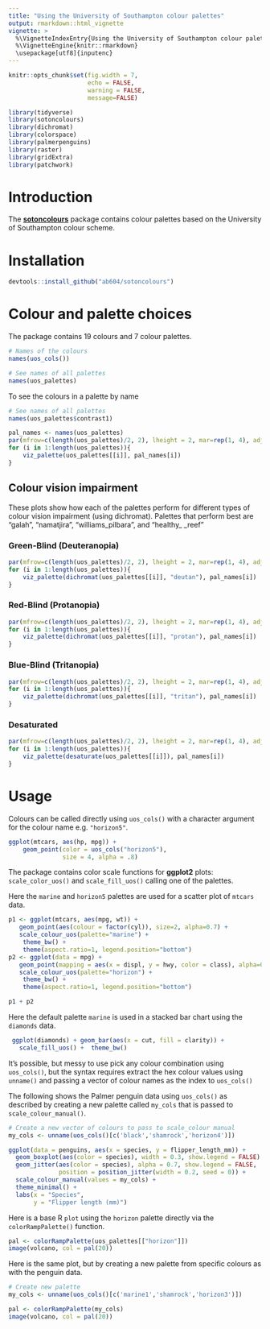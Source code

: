 ```yaml
---
title: "Using the University of Southampton colour palettes"
output: rmarkdown::html_vignette
vignette: >
  %\VignetteIndexEntry{Using the University of Southampton colour palettes}
  %\VignetteEngine{knitr::rmarkdown}
  \usepackage[utf8]{inputenc}
---
```


```r
knitr::opts_chunk$set(fig.width = 7, 
                      echo = FALSE, 
                      warning = FALSE, 
                      message=FALSE)
```

```r
library(tidyverse)
library(sotoncolours)
library(dichromat)
library(colorspace)
library(palmerpenguins)
library(raster)
library(gridExtra)
library(patchwork)
```

# Introduction

The [**sotoncolours**](https://github.com/ab604/sotoncolours) package contains colour palettes based on the University of Southampton colour scheme.

# Installation

```r
devtools::install_github("ab604/sotoncolours")
```

# Colour and palette choices

The package contains 19 colours and 7 colour palettes.

```r
# Names of the colours
names(uos_cols())
```


```r
# See names of all palettes
names(uos_palettes)
```

To see the colours in a palette by name

```r
# See names of all palettes
names(uos_palettes$contrast1)
```

```r
pal_names <- names(uos_palettes)
par(mfrow=c(length(uos_palettes)/2, 2), lheight = 2, mar=rep(1, 4), adj = 0)
for (i in 1:length(uos_palettes)){
    viz_palette(uos_palettes[[i]], pal_names[i])
}
```


## Colour vision impairment
These plots show how each of the palettes perform for different types of colour vision impairment (using dichromat). Palettes that perform best are "galah", "namatjira", "williams_pilbara", and "healthy_ _reef"  

### Green-Blind (Deuteranopia)
```r
par(mfrow=c(length(uos_palettes)/2, 2), lheight = 2, mar=rep(1, 4), adj = 0)
for (i in 1:length(uos_palettes)){
    viz_palette(dichromat(uos_palettes[[i]], "deutan"), pal_names[i])
}
```


### Red-Blind (Protanopia)
```r
par(mfrow=c(length(uos_palettes)/2, 2), lheight = 2, mar=rep(1, 4), adj = 0)
for (i in 1:length(uos_palettes)){
    viz_palette(dichromat(uos_palettes[[i]], "protan"), pal_names[i])
}
```


### Blue-Blind (Tritanopia)
```r
par(mfrow=c(length(uos_palettes)/2, 2), lheight = 2, mar=rep(1, 4), adj = 0)
for (i in 1:length(uos_palettes)){
    viz_palette(dichromat(uos_palettes[[i]], "tritan"), pal_names[i])
}
```


### Desaturated
```r
par(mfrow=c(length(uos_palettes)/2, 2), lheight = 2, mar=rep(1, 4), adj = 0)
for (i in 1:length(uos_palettes)){
    viz_palette(desaturate(uos_palettes[[i]]), pal_names[i])
}
```

# Usage

Colours can be called directly using `uos_cols()` with a character argument
for the colour name e.g. `"horizon5"`.

```r
ggplot(mtcars, aes(hp, mpg)) +
    geom_point(color = uos_cols("horizon5"),
               size = 4, alpha = .8)
```

The package contains color scale functions for **ggplot2**
plots: `scale_color_uos()` and `scale_fill_uos()` calling one of the palettes. 

Here the `marine` and `horizon5` palettes are used for a scatter plot of `mtcars` data.

```r
p1 <- ggplot(mtcars, aes(mpg, wt)) + 
   geom_point(aes(colour = factor(cyl)), size=2, alpha=0.7) + 
   scale_colour_uos(palette="marine") +
    theme_bw() + 
    theme(aspect.ratio=1, legend.position="bottom")
p2 <- ggplot(data = mpg) + 
   geom_point(mapping = aes(x = displ, y = hwy, color = class), alpha=0.7) +
   scale_colour_uos(palette="horizon") +
    theme_bw() + 
    theme(aspect.ratio=1, legend.position="bottom")

p1 + p2
```

Here the default palette `marine` is used in a stacked bar chart using the `diamonds` data. 

```r
 ggplot(diamonds) + geom_bar(aes(x = cut, fill = clarity)) +
   scale_fill_uos() +  theme_bw() 
```

It's possible, but messy to use pick any colour combination using `uos_cols()`,
but the syntax requires extract the hex colour values using `unname()` and
passing a vector of colour names as the index to `uos_cols()`

The following shows the Palmer penguin data using
`uos_cols()` as described by creating a new palette called `my_cols` 
that is passed to `scale_colour_manual()`.

```r
# Create a new vector of colours to pass to scale_colour manual
my_cols <- unname(uos_cols()[c('black','shamrock','horizon4')])

ggplot(data = penguins, aes(x = species, y = flipper_length_mm)) +
  geom_boxplot(aes(color = species), width = 0.3, show.legend = FALSE) +
  geom_jitter(aes(color = species), alpha = 0.7, show.legend = FALSE, 
              position = position_jitter(width = 0.2, seed = 0)) +
  scale_colour_manual(values = my_cols) +
  theme_minimal() +
  labs(x = "Species",
       y = "Flipper length (mm)")
```

Here is a base R `plot` using the `horizon` palette directly via the `colorRampPalette()` function.

```r
pal <- colorRampPalette(uos_palettes[["horizon"]])
image(volcano, col = pal(20))
```

Here is the same plot, but by creating a new palette from specific colours
as with the penguin data.

```r
# Create new palette
my_cols <- unname(uos_cols()[c('marine1','shamrock','horizon3')])

pal <- colorRampPalette(my_cols)
image(volcano, col = pal(20))
```
